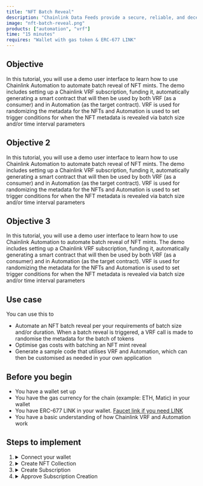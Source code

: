 ```yaml
---
title: "NFT Batch Reveal"
description: "Chainlink Data Feeds provide a secure, reliable, and decentralized source of off-chain data to power unique smart contract use cases for DeFi and beyond."
image: "nft-batch-reveal.png"
products: ["automation", "vrf"]
time: "15 minutes"
requires: "Wallet with gas token & ERC-677 LINK"
---
```


## Objective

In this tutorial, you will use a demo user interface to learn how to use Chainlink Automation to automate batch reveal of NFT mints. The demo includes setting up a Chainlink VRF subscription, funding it, automatically generating a smart contract that will then be used by both VRF (as a consumer) and in Automation (as the target contract). VRF is used for randomizing the metadata for the NFTs and Automation is used to set trigger conditions for when the NFT metadata is revealed via batch size and/or time interval parameters

## Objective 2

In this tutorial, you will use a demo user interface to learn how to use Chainlink Automation to automate batch reveal of NFT mints. The demo includes setting up a Chainlink VRF subscription, funding it, automatically generating a smart contract that will then be used by both VRF (as a consumer) and in Automation (as the target contract). VRF is used for randomizing the metadata for the NFTs and Automation is used to set trigger conditions for when the NFT metadata is revealed via batch size and/or time interval parameters


## Objective 3

In this tutorial, you will use a demo user interface to learn how to use Chainlink Automation to automate batch reveal of NFT mints. The demo includes setting up a Chainlink VRF subscription, funding it, automatically generating a smart contract that will then be used by both VRF (as a consumer) and in Automation (as the target contract). VRF is used for randomizing the metadata for the NFTs and Automation is used to set trigger conditions for when the NFT metadata is revealed via batch size and/or time interval parameters

## Use case

You can use this to

- Automate an NFT batch reveal per your requirements of batch size and/or duration. When a batch reveal is triggered, a VRF call is made to randomise the metadata for the batch of tokens
- Optimise gas costs with batching an NFT mint reveal
- Generate a sample code that utilises VRF and Automation, which can then be customised as needed in your own application

## Before you begin

- You have a wallet set up
- You have the gas currency for the chain (example: ETH, Matic) in your wallet
- You have ERC-677 LINK in your wallet. [Faucet link if you need LINK](https://faucets.chain.link/)
- You have a basic understanding of how Chainlink VRF and Automation work

## Steps to implement

<ol>
  <li>
    <details>
      <summary>Connect your wallet</summary>
      <p>LOREM IPSUM LOREM IPSUM LOREM IPSUM LOREM IPSUM LOREM IPSUM LOREM IPSUM LOREM IPSUM LOREM IPSUM LOREM IPSUM LOREM IPSUM LOREM IPSUM LOREM IPSUM LOREM IPSUM LOREM IPSUM LOREM IPSUM LOREM IPSUM LOREM IPSUM LOREM IPSUM</p>
      <p>LOREM IPSUM LOREM IPSUM LOREM IPSUM LOREM IPSUM LOREM IPSUM LOREM IPSUM LOREM IPSUM LOREM IPSUM LOREM IPSUM LOREM IPSUM LOREM IPSUM LOREM IPSUM LOREM IPSUM LOREM IPSUM LOREM IPSUM LOREM IPSUM LOREM IPSUM LOREM IPSUM</p>
      <p>LOREM IPSUM LOREM IPSUM LOREM IPSUM LOREM IPSUM LOREM IPSUM LOREM IPSUM LOREM IPSUM LOREM IPSUM LOREM IPSUM LOREM IPSUM LOREM IPSUM LOREM IPSUM LOREM IPSUM LOREM IPSUM LOREM IPSUM LOREM IPSUM LOREM IPSUM LOREM IPSUM</p>
      <p>LOREM IPSUM LOREM IPSUM LOREM IPSUM LOREM IPSUM LOREM IPSUM LOREM IPSUM LOREM IPSUM LOREM IPSUM LOREM IPSUM LOREM IPSUM LOREM IPSUM LOREM IPSUM LOREM IPSUM LOREM IPSUM LOREM IPSUM LOREM IPSUM LOREM IPSUM LOREM IPSUM</p>
      <p>LOREM IPSUM LOREM IPSUM LOREM IPSUM LOREM IPSUM LOREM IPSUM LOREM IPSUM LOREM IPSUM LOREM IPSUM LOREM IPSUM LOREM IPSUM LOREM IPSUM LOREM IPSUM LOREM IPSUM LOREM IPSUM LOREM IPSUM LOREM IPSUM LOREM IPSUM LOREM IPSUM</p>
      <p>LOREM IPSUM LOREM IPSUM LOREM IPSUM LOREM IPSUM LOREM IPSUM LOREM IPSUM LOREM IPSUM LOREM IPSUM LOREM IPSUM LOREM IPSUM LOREM IPSUM LOREM IPSUM LOREM IPSUM LOREM IPSUM LOREM IPSUM LOREM IPSUM LOREM IPSUM LOREM IPSUM</p>
    </details>
  </li>
  <li>
    <details>
      <summary>Create NFT Collection</summary>
      <p>You should see a message with your deployed contract that automatically incorporates the VRF and Automation interfaces.</p>
    </details>
  </li>
  <li>
    <details>
      <summary>Create Subscription</summary>
      <p>TEXT HERE</p>
    </details>
  </li>
  <li>
    <details>
      <summary>Approve Subscription Creation</summary>
      <p>TEXT HERE</p>
    </details>
  </li>
</ol>

